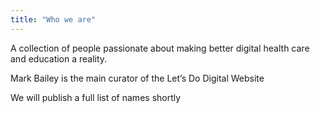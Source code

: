 ```yaml
---
title: "Who we are"
---
```


A collection of people passionate about making better digital health care and education a reality.

Mark Bailey is the main curator of the Let's Do Digital Website

We will publish a full list of names shortly